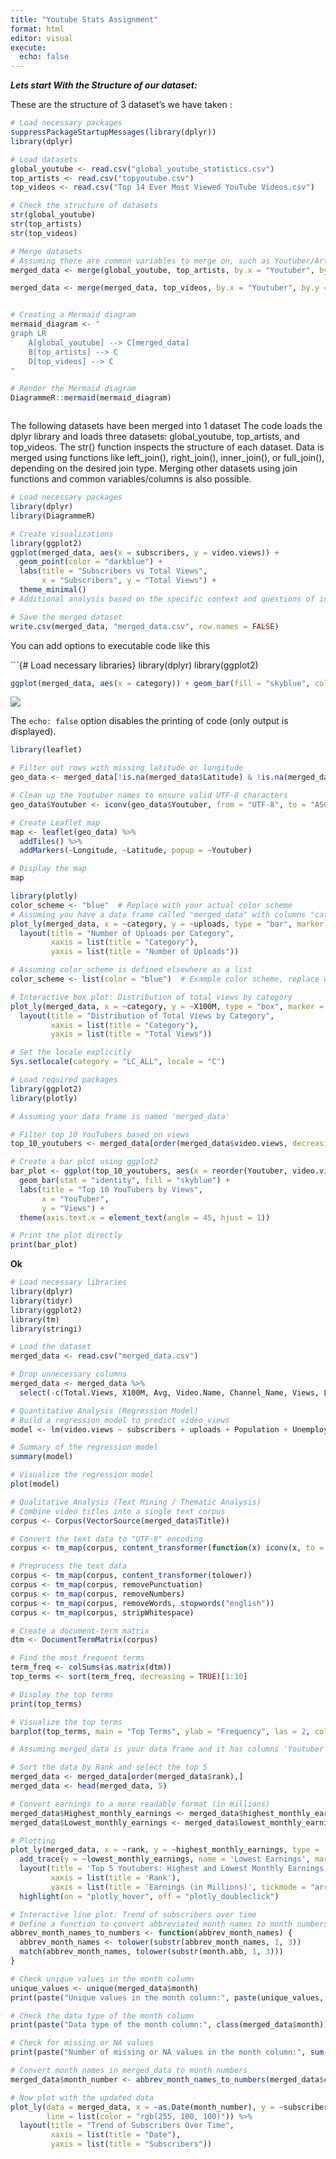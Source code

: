 ```yaml
---
title: "Youtube Stats Assignment"
format: html
editor: visual
execute: 
  echo: false
---
```


***Lets start With the Structure of our dataset:***

These are the structure of 3 dataset's we have taken :

```r
# Load necessary packages
suppressPackageStartupMessages(library(dplyr))
library(dplyr)

# Load datasets
global_youtube <- read.csv("global_youtube_statistics.csv")
top_artists <- read.csv("topyoutube.csv")
top_videos <- read.csv("Top 14 Ever Most Viewed YouTube Videos.csv")

# Check the structure of datasets
str(global_youtube)
str(top_artists)
str(top_videos)

# Merge datasets
# Assuming there are common variables to merge on, such as Youtuber/Artist/Channel Name
merged_data <- merge(global_youtube, top_artists, by.x = "Youtuber", by.y = "Artist", all = TRUE)

merged_data <- merge(merged_data, top_videos, by.x = "Youtuber", by.y = "Description", all = TRUE)


# Creating a Mermaid diagram
mermaid_diagram <- "
graph LR
    A[global_youtube] --> C[merged_data]
    B[top_artists] --> C
    D[top_videos] --> C
"

# Render the Mermaid diagram
DiagrammeR::mermaid(mermaid_diagram)



```

The following datasets have been merged into 1 dataset The code loads the dplyr library and loads three datasets: global_youtube, top_artists, and top_videos. The str() function inspects the structure of each dataset. Data is merged using functions like left_join(), right_join(), inner_join(), or full_join(), depending on the desired join type. Merging other datasets using join functions and common variables/columns is also possible. 

```r
# Load necessary packages
library(dplyr)
library(DiagrammeR)

# Create visualizations
library(ggplot2)
ggplot(merged_data, aes(x = subscribers, y = video.views)) +
  geom_point(color = "darkblue") +
  labs(title = "Subscribers vs Total Views",
       x = "Subscribers", y = "Total Views") +
  theme_minimal()
# Additional analysis based on the specific context and questions of interest

# Save the merged dataset
write.csv(merged_data, "merged_data.csv", row.names = FALSE)
```

You can add options to executable code like this

\`\`\`{# Load necessary libraries} library(dplyr) library(ggplot2)

```r
ggplot(merged_data, aes(x = category)) + geom_bar(fill = "skyblue", color = "black") + labs(title = "Number of Uploads per Category", x = "Category", y = "Number of Uploads") + theme_minimal() + theme(axis.text.x = element_text(angle = 45, hjust = 1))

```

![](http://127.0.0.1:30473/graphics/2d695f50-e94a-4a30-8a18-f9382fa771e2.png)

The `echo: false` option disables the printing of code (only output is displayed).

```r
library(leaflet)

# Filter out rows with missing latitude or longitude
geo_data <- merged_data[!is.na(merged_data$Latitude) & !is.na(merged_data$Longitude), ]

# Clean up the Youtuber names to ensure valid UTF-8 characters
geo_data$Youtuber <- iconv(geo_data$Youtuber, from = "UTF-8", to = "ASCII//TRANSLIT")

# Create Leaflet map
map <- leaflet(geo_data) %>%
  addTiles() %>%
  addMarkers(~Longitude, ~Latitude, popup = ~Youtuber)

# Display the map
map

```

```r
library(plotly)
color_scheme <- "blue"  # Replace with your actual color scheme
# Assuming you have a data frame called "merged_data" with columns "category" and "uploads"
plot_ly(merged_data, x = ~category, y = ~uploads, type = "bar", marker = list(color = color_scheme), height = 400, width = 600) %>%
  layout(title = "Number of Uploads per Category",
         xaxis = list(title = "Category"),
         yaxis = list(title = "Number of Uploads"))

```

```r
# Assuming color_scheme is defined elsewhere as a list
color_scheme <- list(color = "blue")  # Example color scheme, replace with your actual color scheme

# Interactive box plot: Distribution of total views by category
plot_ly(merged_data, x = ~category, y = ~X100M, type = "box", marker = color_scheme, height = 400, width = 600) %>%
  layout(title = "Distribution of Total Views by Category",
         xaxis = list(title = "Category"),
         yaxis = list(title = "Total Views"))


```

```r
# Set the locale explicitly
Sys.setlocale(category = "LC_ALL", locale = "C")

# Load required packages
library(ggplot2)
library(plotly)

# Assuming your data frame is named 'merged_data'

# Filter top 10 YouTubers based on views
top_10_youtubers <- merged_data[order(merged_data$video.views, decreasing = TRUE), ][1:10, ]

# Create a bar plot using ggplot2
bar_plot <- ggplot(top_10_youtubers, aes(x = reorder(Youtuber, video.views), y = video.views)) +
  geom_bar(stat = "identity", fill = "skyblue") +
  labs(title = "Top 10 YouTubers by Views",
       x = "YouTuber",
       y = "Views") +
  theme(axis.text.x = element_text(angle = 45, hjust = 1))

# Print the plot directly
print(bar_plot)

```

**Ok**

```r
# Load necessary libraries
library(dplyr)
library(tidyr)
library(ggplot2)
library(tm)
library(stringi)

# Load the dataset
merged_data <- read.csv("merged_data.csv")

# Drop unnecessary columns
merged_data <- merged_data %>%
  select(-c(Total.Views, X100M, Avg, Video.Name, Channel_Name, Views, Likes, Uploading.Date, Duration))

# Quantitative Analysis (Regression Model)
# Build a regression model to predict video views
model <- lm(video.views ~ subscribers + uploads + Population + Unemployment.rate + Urban_population, data = merged_data)

# Summary of the regression model
summary(model)

# Visualize the regression model
plot(model)

# Qualitative Analysis (Text Mining / Thematic Analysis)
# Combine video titles into a single text corpus
corpus <- Corpus(VectorSource(merged_data$Title))

# Convert the text data to "UTF-8" encoding
corpus <- tm_map(corpus, content_transformer(function(x) iconv(x, to = "UTF-8")))

# Preprocess the text data
corpus <- tm_map(corpus, content_transformer(tolower))
corpus <- tm_map(corpus, removePunctuation)
corpus <- tm_map(corpus, removeNumbers)
corpus <- tm_map(corpus, removeWords, stopwords("english"))
corpus <- tm_map(corpus, stripWhitespace)

# Create a document-term matrix
dtm <- DocumentTermMatrix(corpus)

# Find the most frequent terms
term_freq <- colSums(as.matrix(dtm))
top_terms <- sort(term_freq, decreasing = TRUE)[1:10]

# Display the top terms
print(top_terms)

# Visualize the top terms
barplot(top_terms, main = "Top Terms", ylab = "Frequency", las = 2, col = "lightblue")


```

```r
# Assuming merged_data is your data frame and it has columns 'Youtuber', 'Rank', 'Highest_monthly_earnings', 'Lowest_monthly_earnings'

# Sort the data by Rank and select the top 5
merged_data <- merged_data[order(merged_data$rank),]
merged_data <- head(merged_data, 5)

# Convert earnings to a more readable format (in millions)
merged_data$Highest_monthly_earnings <- merged_data$highest_monthly_earnings / 1e6
merged_data$Lowest_monthly_earnings <- merged_data$lowest_monthly_earnings / 1e6

# Plotting
plot_ly(merged_data, x = ~rank, y = ~highest_monthly_earnings, type = 'scatter', mode = 'lines+markers', name = 'Highest Earnings', marker = list(color = 'blue'), hoverinfo = 'text', text = ~paste('Channel: ', Youtuber, '<br>Highest Earnings: $', Highest_monthly_earnings, 'M')) %>%
  add_trace(y = ~lowest_monthly_earnings, name = 'Lowest Earnings', marker = list(color = 'red'), hoverinfo = 'text', text = ~paste('Channel: ', Youtuber, '<br>Lowest Earnings: $', lowest_monthly_earnings, 'M')) %>%
  layout(title = 'Top 5 Youtubers: Highest and Lowest Monthly Earnings (in Millions)',
         xaxis = list(title = 'Rank'),
         yaxis = list(title = 'Earnings (in Millions)', tickmode = "array", tickvals = merged_data$Rank, ticktext = merged_data$Youtuber)) %>%
  highlight(on = "plotly_hover", off = "plotly_doubleclick")


```

```r

# Interactive line plot: Trend of subscribers over time
# Define a function to convert abbreviated month names to month numbers
abbrev_month_names_to_numbers <- function(abbrev_month_names) {
  abbrev_month_names <- tolower(substr(abbrev_month_names, 1, 3))
  match(abbrev_month_names, tolower(substr(month.abb, 1, 3)))
}

# Check unique values in the month column
unique_values <- unique(merged_data$month)
print(paste("Unique values in the month column:", paste(unique_values, collapse = ", ")))

# Check the data type of the month column
print(paste("Data type of the month column:", class(merged_data$month)))

# Check for missing or NA values
print(paste("Number of missing or NA values in the month column:", sum(is.na(merged_data$month))))

# Convert month names in merged_data to month numbers
merged_data$month_number <- abbrev_month_names_to_numbers(merged_data$created_month)

# Now plot with the updated data
plot_ly(data = merged_data, x = ~as.Date(month_number), y = ~subscribers, type = "scatter", mode = "lines",
        line = list(color = "rgb(255, 100, 100)")) %>%
  layout(title = "Trend of Subscribers Over Time",
         xaxis = list(title = "Date"),
         yaxis = list(title = "Subscribers"))



```
